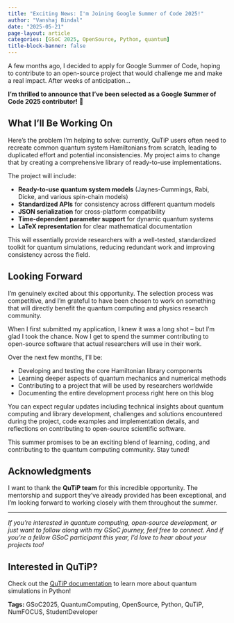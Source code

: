 ```yaml
---
title: "Exciting News: I'm Joining Google Summer of Code 2025!"
author: "Vanshaj Bindal"
date: "2025-05-21"
page-layout: article
categories: [GSoC 2025, OpenSource, Python, quantum]
title-block-banner: false
---
```


A few months ago, I decided to apply for Google Summer of Code, hoping to contribute to an open-source project that would challenge me and make a real impact. After weeks of anticipation...

**I'm thrilled to announce that I've been selected as a Google Summer of Code 2025 contributor!** 🚀

## What I'll Be Working On

Here's the problem I'm helping to solve: currently, QuTiP users often need to recreate common quantum system Hamiltonians from scratch, leading to duplicated effort and potential inconsistencies. My project aims to change that by creating a comprehensive library of ready-to-use implementations.

The project will include:

- **Ready-to-use quantum system models** (Jaynes-Cummings, Rabi, Dicke, and various spin-chain models)
- **Standardized APIs** for consistency across different quantum models
- **JSON serialization** for cross-platform compatibility
- **Time-dependent parameter support** for dynamic quantum systems
- **LaTeX representation** for clear mathematical documentation

This will essentially provide researchers with a well-tested, standardized toolkit for quantum simulations, reducing redundant work and improving consistency across the field.

## Looking Forward

I'm genuinely excited about this opportunity. The selection process was competitive, and I'm grateful to have been chosen to work on something that will directly benefit the quantum computing and physics research community.

When I first submitted my application, I knew it was a long shot – but I'm glad I took the chance. Now I get to spend the summer contributing to open-source software that actual researchers will use in their work.

Over the next few months, I'll be:

- Developing and testing the core Hamiltonian library components
- Learning deeper aspects of quantum mechanics and numerical methods
- Contributing to a project that will be used by researchers worldwide
- Documenting the entire development process right here on this blog

You can expect regular updates including technical insights about quantum computing and library development, challenges and solutions encountered during the project, code examples and implementation details, and reflections on contributing to open-source scientific software.

This summer promises to be an exciting blend of learning, coding, and contributing to the quantum computing community. Stay tuned!

## Acknowledgments

I want to thank the **QuTiP team** for this incredible opportunity. The mentorship and support they've already provided has been exceptional, and I'm looking forward to working closely with them throughout the summer.

---

*If you're interested in quantum computing, open-source development, or just want to follow along with my GSoC journey, feel free to connect. And if you're a fellow GSoC participant this year, I'd love to hear about your projects too!*

::: {.callout-tip}
## Interested in QuTiP?
Check out the [QuTiP documentation](https://qutip.org/) to learn more about quantum simulations in Python!
:::

**Tags:** GSoC2025, QuantumComputing, OpenSource, Python, QuTiP, NumFOCUS, StudentDeveloper